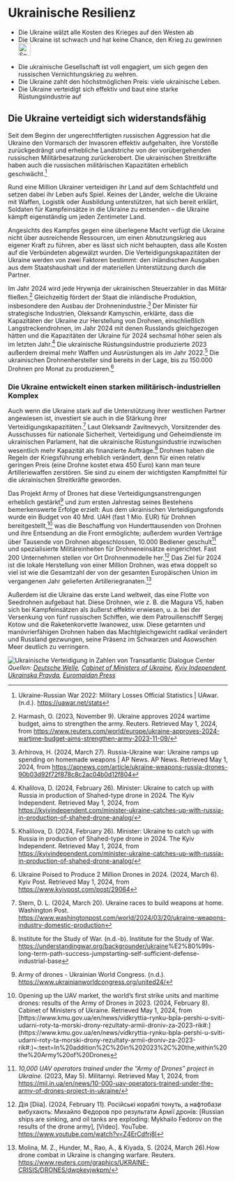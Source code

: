 # Ukrainische Resilienz {#sec-ruwar-resilience}

::: {.callout-caution title=„Myth“}
- Die Ukraine wälzt alle Kosten des Krieges auf den Westen ab
- Die Ukraine ist schwach und hat keine Chance, den Krieg zu gewinnen
[<br>![Search for topic in EUvsDisinfo](../all_common_img/EUvsDisinfo_400x240.jpg){height=2em}](https://euvsdisinfo.eu/disinformation-cases/?text=Ukraine%20war%20(costs%7Cresilience%7Cresilient)&sort=relevance)
:::

::: {.callout-tip title=„Truth“}
- Die ukrainische Gesellschaft ist voll engagiert, um sich gegen den russischen Vernichtungskrieg zu wehren. 
- Die Ukraine zahlt den höchstmöglichen Preis: viele ukrainische Leben.
- Die Ukraine verteidigt sich effektiv und baut eine starke Rüstungsindustrie auf
:::

## Die Ukraine verteidigt sich widerstandsfähig

Seit dem Beginn der ungerechtfertigten russischen Aggression hat die Ukraine den Vormarsch der Invasoren effektiv aufgehalten, ihre Vorstöße zurückgedrängt und erhebliche Landstriche von der vorübergehenden russischen Militärbesatzung zurückerobert. Die ukrainischen Streitkräfte haben auch die russischen militärischen Kapazitäten erheblich geschwächt.[^ruwar-resilience.de-1]

Rund eine Million Ukrainer verteidigen ihr Land auf dem Schlachtfeld und setzen dabei ihr Leben aufs Spiel. Keines der Länder, welche die Ukraine mit Waffen, Logistik oder Ausbildung unterstützen, hat sich bereit erklärt, Soldaten für Kampfeinsätze in die Ukraine zu entsenden – die Ukraine kämpft eigenständig um jeden Zentimeter Land.

Angesichts des Kampfes gegen eine überlegene Macht verfügt die Ukraine nicht über ausreichende Ressourcen, um einen Abnutzungskrieg aus eigener Kraft zu führen, aber es lässt sich nicht behaupten, dass alle Kosten auf die Verbündeten abgewälzt wurden. Die Verteidigungskapazitäten der Ukraine werden von zwei Faktoren bestimmt: den inländischen Ausgaben aus dem Staatshaushalt und der materiellen Unterstützung durch die Partner.

Im Jahr 2024 wird jede Hrywnja der ukrainischen Steuerzahler in das Militär fließen.[^ruwar-resilience.de-2] Gleichzeitig fördert der Staat die inländische Produktion, insbesondere den Ausbau der Drohnenindustrie.[^ruwar-resilience.de-3] Der Minister für strategische Industrien, Oleksandr Kamyschin, erklärte, dass die Kapazitäten der Ukraine zur Herstellung von Drohnen, einschließlich Langstreckendrohnen, im Jahr 2024 mit denen Russlands gleichgezogen hätten und die Kapazitäten der Ukraine für 2024 sechsmal höher seien als im letzten Jahr.[^ruwar-resilience.de-4] Die ukrainische Rüstungsindustrie produzierte 2023 außerdem dreimal mehr Waffen und Ausrüstungen als im Jahr 2022.[^ruwar-resilience.de-5] Die ukrainischen Drohnenhersteller sind bereits in der Lage, bis zu 150.000 Drohnen pro Monat zu produzieren.[^ruwar-resilience.de-6]


### Die Ukraine entwickelt einen starken militärisch-industriellen Komplex

Auch wenn die Ukraine stark auf die Unterstützung ihrer westlichen Partner angewiesen ist, investiert sie auch in die Stärkung ihrer Verteidigungskapazitäten.[^ruwar-resilience.de-7] Laut Oleksandr Zavitnevych, Vorsitzender des Ausschusses für nationale Sicherheit, Verteidigung und Geheimdienste im ukrainischen Parlament, hat die ukrainische Rüstungsindustrie inzwischen wesentlich mehr Kapazität als finanzierte Aufträge.[^ruwar-resilience.de-8] Drohnen haben die Regeln der Kriegsführung erheblich verändert, denn für einen relativ geringen Preis (eine Drohne kostet etwa 450 Euro) kann man teure Artilleriewaffen zerstören. Sie sind zu einem der wichtigsten Kampfmittel für die ukrainischen Streitkräfte geworden.

Das Projekt Army of Drones hat diese Verteidigungsanstrengungen erheblich gestärkt[^ruwar-resilience.de-9] und zum ersten Jahrestag seines Bestehens bemerkenswerte Erfolge erzielt: Aus dem ukrainischen Verteidigungsfonds wurde ein Budget von 40 Mrd. UAH (fast 1 Mio. EUR) für Drohnen bereitgestellt,[^ruwar-resilience.de-10] was die Beschaffung von Hunderttausenden von Drohnen und ihre Entsendung an die Front ermöglichte; außerdem wurden Verträge über Tausende von Drohnen abgeschlossen, 10.000 Bediener geschult[^ruwar-resilience.de-11] und spezialisierte Militäreinheiten für Drohneneinsätze eingerichtet. Fast 200 Unternehmen stellen vor Ort Drohnenmodelle her.[^ruwar-resilience.de-12] Das Ziel für 2024 ist die lokale Herstellung von einer Million Drohnen, was etwa doppelt so viel ist wie die Gesamtzahl der von der gesamten Europäischen Union im vergangenen Jahr gelieferten Artilleriegranaten.[^ruwar-resilience.de-13]

Außerdem ist die Ukraine das erste Land weltweit, das eine Flotte von Seedrohnen aufgebaut hat. Diese Drohnen, wie z. B. die Magura V5, haben sich bei Kampfeinsätzen als äußerst effektiv erwiesen, u. a. bei der Versenkung von fünf russischen Schiffen, wie dem Patrouillenschiff Sergej Kotow und die Raketenkorvette Iwanowez, usw. Diese getarnten und manövrierfähigen Drohnen haben das Machtgleichgewicht radikal verändert und Russland gezwungen, seine Präsenz im Schwarzen und Asowschen Meer deutlich zu verringern.


![Ukrainische Verteidigung in Zahlen von Transatlantic Dialogue Center](tdcenter_defense.jpg)
*Quellen: [Deutsche Welle](https://www.dw.com/uk/ukraina-na-8-misci-za-vijskovimi-vitratami-v-sviti-sipri/a-68885017), [Cabinet of Ministers of Ukraine](https://www.kmu.gov.ua/en/news/vidkryttia-rynku-bpla-pershi-u-sviti-udarni-roty-ta-morski-drony-rezultaty-armii-droniv-za-2023-rik#:~:text=In%20addition%2C%20in%202023%2C%20the,within%20the%20Army%20of%20Drones), [Kyiv Independent](https://kyivindependent.com/minister-ukraine-catches-up-with-russia-in-production-of-shahed-drone-analog/), [Ukrainska Pravda](https://www.pravda.com.ua/eng/news/2024/03/6/7445266/), [Euromaidan Press](https://euromaidanpress.com/2023/12/27/what-russian-black-sea-fleet-ships-were-destroyed-by-ukraine/)*



[^ruwar-resilience.de-1]:  Ukraine-Russian War 2022: Military Losses Official Statistics | UAwar. (n.d.). [https://uawar.net/stats](https://uawar.net/stats)

[^ruwar-resilience.de-2]:  Harmash, O. (2023, November 9). Ukraine approves 2024 wartime budget, aims to strengthen the army. Reuters. Retrieved May 1, 2024, from [https://www.reuters.com/world/europe/ukraine-approves-2024-wartime-budget-aims-strengthen-army-2023-11-09/](https://www.reuters.com/world/europe/ukraine-approves-2024-wartime-budget-aims-strengthen-army-2023-11-09/) 

[^ruwar-resilience.de-3]:  Arhirova, H. (2024, March 27). Russia-Ukraine war: Ukraine ramps up spending on homemade weapons | AP News. AP News. Retrieved May 1, 2024, from [https://apnews.com/article/ukraine-weapons-russia-drones-90b03d92f72f878c8c2ac04b0d12f804](https://apnews.com/article/ukraine-weapons-russia-drones-90b03d92f72f878c8c2ac04b0d12f804) 

[^ruwar-resilience.de-4]:  Khalilova, D. (2024, February 26). Minister: Ukraine to catch up with Russia in production of Shahed-type drone in 2024\. The Kyiv Independent. Retrieved May 1, 2024, from [https://kyivindependent.com/minister-ukraine-catches-up-with-russia-in-production-of-shahed-drone-analog/](https://kyivindependent.com/minister-ukraine-catches-up-with-russia-in-production-of-shahed-drone-analog/) 

[^ruwar-resilience.de-5]: Khalilova, D. (2024, February 26). Minister: Ukraine to catch up with Russia in production of Shahed-type drone in 2024\. The Kyiv Independent. Retrieved May 1, 2024, from [https://kyivindependent.com/minister-ukraine-catches-up-with-russia-in-production-of-shahed-drone-analog/](https://kyivindependent.com/minister-ukraine-catches-up-with-russia-in-production-of-shahed-drone-analog/)

[^ruwar-resilience.de-6]: Ukraine Poised to Produce 2 Million Drones in 2024\. (2024, March 6). Kyiv Post. Retrieved May 1, 2024, from [https://www.kyivpost.com/post/29064](https://www.kyivpost.com/post/29064)

[^ruwar-resilience.de-7]:  Stern, D. L. (2024, March 20). Ukraine races to build weapons at home. Washington Post. [https://www.washingtonpost.com/world/2024/03/20/ukraine-weapons-industry-domestic-production](https://www.washingtonpost.com/world/2024/03/20/ukraine-weapons-industry-domestic-production)

[^ruwar-resilience.de-8]:  Institute for the Study of War. (n.d.-b). Institute for the Study of War. [https://understandingwar.org/backgrounder/ukraine](https://understandingwar.org/backgrounder/ukraine)%E2%80%99s-long-term-path-success-jumpstarting-self-sufficient-defense-industrial-base

[^ruwar-resilience.de-9]:  Army of drones \- Ukrainian World Congress. (n.d.). [https://www.ukrainianworldcongress.org/united24/](https://www.ukrainianworldcongress.org/united24/)

[^ruwar-resilience.de-10]:  Opening up the UAV market, the world’s first strike units and maritime drones: results of the Army of Drones in 2023\. (2024, February 8). Cabinet of Ministers of Ukraine. Retrieved May 1, 2024, from [https://www.kmu.gov.ua/en/news/vidkryttia-rynku-bpla-pershi-u-sviti-udarni-roty-ta-morski-drony-rezultaty-armii-droniv-za-2023-rik\#:\](https://www.kmu.gov.ua/en/news/vidkryttia-rynku-bpla-pershi-u-sviti-udarni-roty-ta-morski-drony-rezultaty-armii-droniv-za-2023-rik\#:\)~:text=In%20addition%2C%20in%202023%2C%20the,within%20the%20Army%20of%20Drones

[^ruwar-resilience.de-11]:  *10,000 UAV operators trained under the “Army of Drones” project in Ukraine*. (2023, May 5). Militarnyi. Retrieved May 1, 2024, from [https://mil.in.ua/en/news/10-000-uav-operators-trained-under-the-army-of-drones-project-in-ukraine/](https://mil.in.ua/en/news/10-000-uav-operators-trained-under-the-army-of-drones-project-in-ukraine/) 

[^ruwar-resilience.de-12]:  Дія \[Diia\]. (2024, February 11). Російські кораблі тонуть, а нафтобази вибухають: Михайло Федоров про результати Армії дронів: \[Russian ships are sinking, and oil tanks are exploding: Mykhailo Fedorov on the results of the drone army\], \[Video\]. YouTube. [https://www.youtube.com/watch?v=Z4ErCdfrj8I](https://www.youtube.com/watch?v=Z4ErCdfrj8I)

[^ruwar-resilience.de-13]:  Molina, M. Z., Hunder, M., Rao, A., & Kiyada, S. (2024, March 26).How drone combat in Ukraine is changing warfare. Reuters. [https://www.reuters.com/graphics/UKRAINE-CRISIS/DRONES/dwpkeyjwkpm/](https://www.reuters.com/graphics/UKRAINE-CRISIS/DRONES/dwpkeyjwkpm/) 
